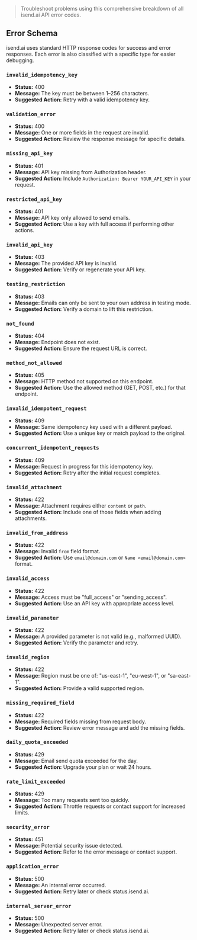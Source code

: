 > Troubleshoot problems using this comprehensive breakdown of all isend.ai API error codes.

## Error Schema

isend.ai uses standard HTTP response codes for success and error responses. Each error is also classified with a specific type for easier debugging.

### `invalid_idempotency_key`

- **Status:** 400
- **Message:** The key must be between 1–256 characters.
- **Suggested Action:** Retry with a valid idempotency key.

### `validation_error`

- **Status:** 400
- **Message:** One or more fields in the request are invalid.
- **Suggested Action:** Review the response message for specific details.

### `missing_api_key`

- **Status:** 401
- **Message:** API key missing from Authorization header.
- **Suggested Action:** Include `Authorization: Bearer YOUR_API_KEY` in your request.

### `restricted_api_key`

- **Status:** 401
- **Message:** API key only allowed to send emails.
- **Suggested Action:** Use a key with full access if performing other actions.

### `invalid_api_key`

- **Status:** 403
- **Message:** The provided API key is invalid.
- **Suggested Action:** Verify or regenerate your API key.

### `testing_restriction`

- **Status:** 403
- **Message:** Emails can only be sent to your own address in testing mode.
- **Suggested Action:** Verify a domain to lift this restriction.

### `not_found`

- **Status:** 404
- **Message:** Endpoint does not exist.
- **Suggested Action:** Ensure the request URL is correct.

### `method_not_allowed`

- **Status:** 405
- **Message:** HTTP method not supported on this endpoint.
- **Suggested Action:** Use the allowed method (GET, POST, etc.) for that endpoint.

### `invalid_idempotent_request`

- **Status:** 409
- **Message:** Same idempotency key used with a different payload.
- **Suggested Action:** Use a unique key or match payload to the original.

### `concurrent_idempotent_requests`

- **Status:** 409
- **Message:** Request in progress for this idempotency key.
- **Suggested Action:** Retry after the initial request completes.

### `invalid_attachment`

- **Status:** 422
- **Message:** Attachment requires either `content` or `path`.
- **Suggested Action:** Include one of those fields when adding attachments.

### `invalid_from_address`

- **Status:** 422
- **Message:** Invalid `from` field format.
- **Suggested Action:** Use `email@domain.com` or `Name <email@domain.com>` format.

### `invalid_access`

- **Status:** 422
- **Message:** Access must be "full_access" or "sending_access".
- **Suggested Action:** Use an API key with appropriate access level.

### `invalid_parameter`

- **Status:** 422
- **Message:** A provided parameter is not valid (e.g., malformed UUID).
- **Suggested Action:** Verify the parameter and retry.

### `invalid_region`

- **Status:** 422
- **Message:** Region must be one of: "us-east-1", "eu-west-1", or "sa-east-1".
- **Suggested Action:** Provide a valid supported region.

### `missing_required_field`

- **Status:** 422
- **Message:** Required fields missing from request body.
- **Suggested Action:** Review error message and add the missing fields.

### `daily_quota_exceeded`

- **Status:** 429
- **Message:** Email send quota exceeded for the day.
- **Suggested Action:** Upgrade your plan or wait 24 hours.

### `rate_limit_exceeded`

- **Status:** 429
- **Message:** Too many requests sent too quickly.
- **Suggested Action:** Throttle requests or contact support for increased limits.

### `security_error`

- **Status:** 451
- **Message:** Potential security issue detected.
- **Suggested Action:** Refer to the error message or contact support.

### `application_error`

- **Status:** 500
- **Message:** An internal error occurred.
- **Suggested Action:** Retry later or check status.isend.ai.

### `internal_server_error`

- **Status:** 500
- **Message:** Unexpected server error.
- **Suggested Action:** Retry later or check status.isend.ai.